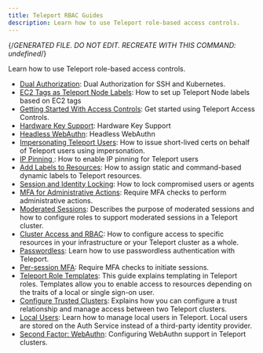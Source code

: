 ```yaml
---
title: Teleport RBAC Guides
description: Learn how to use Teleport role-based access controls.
---
```


{/*GENERATED FILE. DO NOT EDIT. RECREATE WITH THIS COMMAND:
undefined*/}

Learn how to use Teleport role-based access controls.

- [Dual Authorization](rbac/dual-authz.mdx): Dual Authorization for SSH and Kubernetes.
- [EC2 Tags as Teleport Node Labels](rbac/ec2-tags.mdx): How to set up Teleport Node labels based on EC2 tags
- [Getting Started With Access Controls](rbac/getting-started.mdx): Get started using Teleport Access Controls.
- [Hardware Key Support](rbac/hardware-key-support.mdx): Hardware Key Support
- [Headless WebAuthn](rbac/headless.mdx): Headless WebAuthn
- [Impersonating Teleport Users](rbac/impersonation.mdx): How to issue short-lived certs on behalf of Teleport users using impersonation.
- [IP Pinning ](rbac/ip-pinning.mdx): How to enable IP pinning for Teleport users
- [Add Labels to Resources](rbac/labels.mdx): How to assign static and command-based dynamic labels to Teleport resources.
- [Session and Identity Locking](rbac/locking.mdx): How to lock compromised users or agents
- [MFA for Administrative Actions](rbac/mfa-for-admin-actions.mdx): Require MFA checks to perform administrative actions.
- [Moderated Sessions](rbac/moderated-sessions.mdx): Describes the purpose of moderated sessions and how to configure roles to support moderated sessions in a Teleport cluster.
- [Cluster Access and RBAC](rbac/overview.mdx): How to configure access to specific resources in your infrastructure or your Teleport cluster as a whole.
- [Passwordless](rbac/passwordless.mdx): Learn how to use passwordless authentication with Teleport.
- [Per-session MFA](rbac/per-session-mfa.mdx): Require MFA checks to initiate sessions.
- [Teleport Role Templates](rbac/role-templates.mdx): This guide explains templating in Teleport roles. Templates allow you to enable access to resources depending on the traits of a local or single sign-on user.
- [Configure Trusted Clusters](rbac/trustedclusters.mdx): Explains how you can configure a trust relationship and manage access between two Teleport clusters.
- [Local Users](rbac/users.mdx): Learn how to manage local users in Teleport. Local users are stored on the Auth Service instead of a third-party identity provider.
- [Second Factor: WebAuthn](rbac/webauthn.mdx): Configuring WebAuthn support in Teleport clusters.
